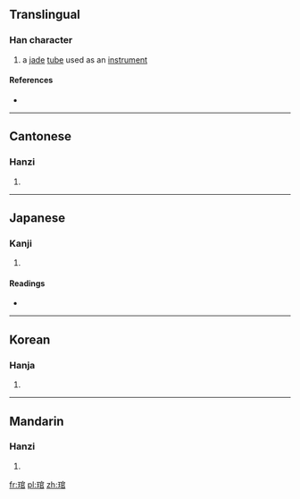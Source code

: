 ==Translingual==

===Han character===
{{Han char|rn=96|rad=玉|as=08|sn=12|four=1317<sub>7</sub>|canj=一土十口口 (MGJRR)}}

# a [[jade]] [[tube]] used as an [[instrument]]

====References====
* {{Han ref|kx=0735.050|dkj=21072|dj=1147.030|hdz=21123.130|uh=742F|ud=29743|bh=B55F|bd=46431}}

----

==Cantonese==

===Hanzi===
{{yue-hanzi|jyut=gun2|y=gun2}}

# {{defn|lang=yue|sort=玉08}}

----

==Japanese==

===Kanji===
{{ja-kanji|grade=|rs=玉08}}

# {{defn|lang=ja|sort=玉08}}

====Readings====
* {{ja-readings|on=[[かん]] (kan), [[こん]] (kon)|kun=}}

----

==Korean==

===Hanja===
{{ko-hanja|hangeul=관|eumhun=|rv=gwan|mr=kwan|y=kwan}}

# {{defn|lang=ko|sort=玉08}}

----

==Mandarin==

===Hanzi===
{{cmn-hanzi|pin=[[guǎn]] ([[guan3]])|wg=kuan<sup>3</sup>}}

# {{defn|lang=cmn|sort=玉08}}

[[fr:琯]]
[[pl:琯]]
[[zh:琯]]